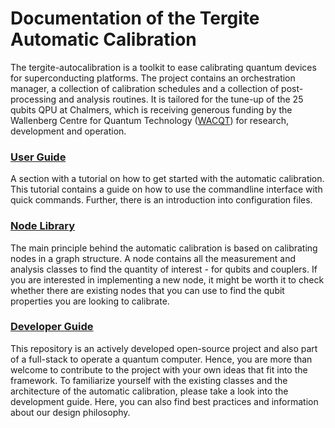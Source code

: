 # Documentation of the Tergite Automatic Calibration

The tergite-autocalibration is a toolkit to ease calibrating quantum devices for superconducting platforms.
The project contains an orchestration manager, a collection of calibration schedules and a collection of post-processing
and analysis routines.
It is tailored for the tune-up of the 25 qubits QPU at Chalmers, which is receiving generous funding by the Wallenberg
Centre for Quantum Technology ([WACQT](https://wacqt.se)) for research, development and operation.

### [User Guide](getting_started.qmd)

A section with a tutorial on how to get started with the automatic calibration.
This tutorial contains a guide on how to use the commandline interface with quick commands.
Further, there is an introduction into configuration files.

### [Node Library](available_nodes.qmd)

The main principle behind the automatic calibration is based on calibrating nodes in a graph structure.
A node contains all the measurement and analysis classes to find the quantity of interest - for qubits and couplers.
If you are interested in implementing a new node, it might be worth it to check whether there are existing nodes that
you can use to find the qubit properties you are looking to calibrate.

### [Developer Guide](developer_guide.qmd)

This repository is an actively developed open-source project and also part of a full-stack to operate a quantum
computer.
Hence, you are more than welcome to contribute to the project with your own ideas that fit into the framework.
To familiarize yourself with the existing classes and the architecture of the automatic calibration, please take a look
into the development guide.
Here, you can also find best practices and information about our design philosophy.